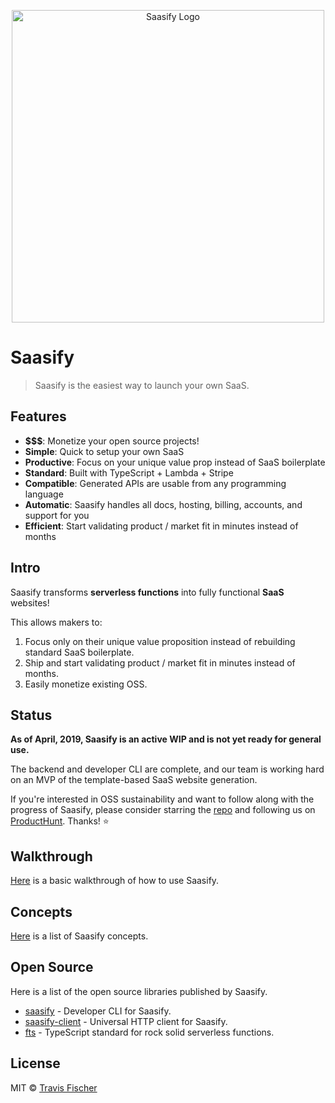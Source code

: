 
<Head>
  <title>Saasify</title>
</Head>

<p align="center">
  <a href="https://saasify.xyz" title="Saasify">
    <img src="https://raw.githubusercontent.com/saasify-xyz/saasify/master/logo-white@1024w.png" alt="Saasify Logo" width="500" />
  </a>
</p>

# Saasify

> Saasify is the easiest way to launch your own SaaS.

## Features

- **$$$**: Monetize your open source projects!
- **Simple**: Quick to setup your own SaaS
- **Productive**: Focus on your unique value prop instead of SaaS boilerplate
- **Standard**: Built with TypeScript + Lambda + Stripe
- **Compatible**: Generated APIs are usable from any programming language
- **Automatic**: Saasify handles all docs, hosting, billing, accounts, and support for you
- **Efficient**: Start validating product / market fit in minutes instead of months

## Intro

Saasify transforms **serverless functions** into fully functional **SaaS** websites!

This allows makers to:

1. Focus only on their unique value proposition instead of rebuilding standard SaaS boilerplate.
2. Ship and start validating product / market fit in minutes instead of months.
3. Easily monetize existing OSS.

## Status

**As of April, 2019, Saasify is an active WIP and is not yet ready for general use.**

The backend and developer CLI are complete, and our team is working hard on an MVP of the template-based SaaS website generation.

If you're interested in OSS sustainability and want to follow along with the progress of Saasify, please consider starring the [repo](https://github.com/saasify/saasify) and following us on [ProductHunt](https://www.producthunt.com/upcoming/saasify). Thanks! ⭐️

## Walkthrough

[Here](/walkthrough) is a basic walkthrough of how to use Saasify.

## Concepts

[Here](/concepts) is a list of Saasify concepts.

## Open Source

Here is a list of the open source libraries published by Saasify.

- [saasify](https://github.com/saasify/saasify) - Developer CLI for Saasify.
- [saasify-client](https://github.com/saasify/saasify-client) - Universal HTTP client for Saasify.
- [fts](https://github.com/transitive-bullshit/functional-typescript) - TypeScript standard for rock solid serverless functions.

## License

MIT © [Travis Fischer](https://transitivebullsh.it)
